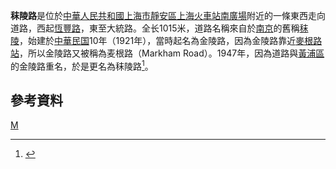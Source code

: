 '''秣陵路'''是位於[[中華人民共和國|中華人民共和國]][[上海市|上海市]][[靜安區|靜安區]][[上海火車站|上海火車站南廣場]]附近的一條東西走向道路，西起[[恆豐路|恆豐路]]，東至大統路。全长1015米，道路名稱來自於[[南京|南京]]的舊稱[[秣陵|秣陵]]，始建於[[中華民国|中華民国]]10年（1921年），當時起名為金陵路，因為金陵路靠近[[麥根路站|麥根路站]]，所以金陵路又被稱為麦根路（Markham Road）。1947年，因為道路與[[黃浦區|黃浦區]]的金陵路重名，於是更名為秣陵路<ref>{{cite news |title=第一节　省地级类 |url=http://www.shtong.gov.cn/Newsite/node2/node2245/node70862/node70870/node70919/node70925/userobject1ai73716.html |publisher=上海市地方志辦公室 |accessdate=2020-10-19 |archive-date=2014-01-08 |archive-url=https://web.archive.org/web/20140108152818/http://www.shtong.gov.cn/newsite/node2/node2245/node70862/node70870/node70919/node70925/userobject1ai73716.html |dead-url=no }}</ref>。

== 參考資料 ==
{{Reflist|2}}

[[Category:上海道路|M]]